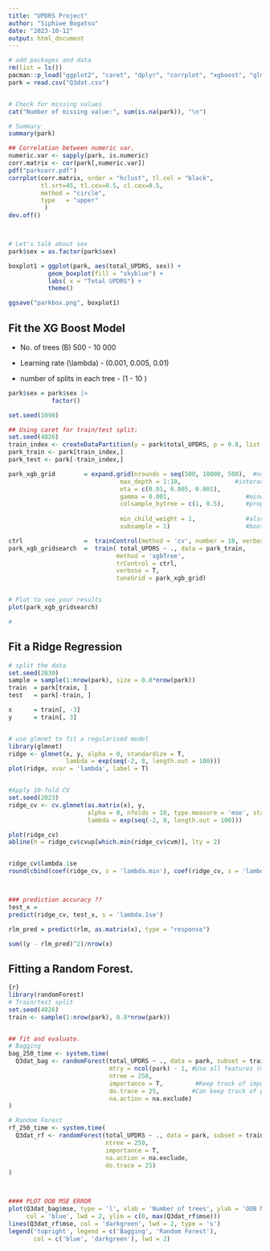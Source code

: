 ---
title: "UPDRS Project"
author: "Siphiwe Bogatsu"
date: "2023-10-12"
output: html_document
---

```{r}

# add packages and data
rm(list = ls())
pacman::p_load("ggplot2", "caret", "dplyr", "corrplot", "xgboost", "glmnet", "Matrix", "tree")
park = read.csv("Q3dat.csv")


# Check for missing values 
cat("Number of missing value:", sum(is.na(park)), "\n")

# Summary 
summary(park)

## Correlation between numeric var. 
numeric.var <- sapply(park, is.numeric)
corr.matrix <- cor(park[,numeric.var])
pdf("parkcorr.pdf")
corrplot(corr.matrix, order = "hclust", tl.col = "black",
         tl.srt=45, tl.cex=0.5, cl.cex=0.5,
         method = "circle", 
         type   = "upper"
          )
dev.off()



# Let's talk about sex 
park$sex = as.factor(park$sex)

boxplot1 = ggplot(park, aes(total_UPDRS, sex)) + 
           geom_boxplot(fill = "skyblue") +
           labs( x = "Total UPDRS") + 
           theme()

ggsave("parkbox.png", boxplot1)
```

## Fit the XG Boost Model

-   No. of trees (B) 500 - 10 000

-   Learning rate (\\lambda) - (0.001, 0.005, 0.01)

-   number of splits in each tree - (1 - 10 )

```{r}
park$sex = park$sex |> 
            factor()

set.seed(1098)

## Using caret for train/test split:
set.seed(4026)
train_index <- createDataPartition(y = park$total_UPDRS, p = 0.8, list = FALSE)
park_train <- park[train_index,]
park_test <- park[-train_index,]

park_xgb_grid        = expand.grid(nrounds = seq(500, 10000, 500),  #number of trees
                               max_depth = 1:10,               #interaction depth
                               eta = c(0.01, 0.005, 0.001),              #learning rate
                               gamma = 0.001,                     #mindev
                               colsample_bytree = c(1, 0.5),      #proportion random                                                                          features per tree
                             
                               min_child_weight = 1,              #also controls tree depth
                               subsample = 1)                     #bootstrap proportion

ctrl                 =  trainControl(method = 'cv', number = 10, verboseIter = T)
park_xgb_gridsearch  =  train( total_UPDRS ~ ., data = park_train,
                              method = 'xgbTree',
                              trControl = ctrl,
                              verbose = T,
                              tuneGrid = park_xgb_grid)


# Plot to see your results 
plot(park_xgb_gridsearch)

# 
```

## Fit a Ridge Regression

```{r}
# split the data 
set.seed(2030)
sample = sample(1:nrow(park), size = 0.8*nrow(park))
train  = park[train, ]
test   = park[-train, ]

x      = train[, -3]
y      = train[, 3]


# use glmnet to fit a regularised model
library(glmnet)
ridge <- glmnet(x, y, alpha = 0, standardize = T,
                lambda = exp(seq(-2, 8, length.out = 100)))
plot(ridge, xvar = 'lambda', label = T)


#Apply 10-fold CV
set.seed(2023)
ridge_cv <- cv.glmnet(as.matrix(x), y,
                      alpha = 0, nfolds = 10, type.measure = 'mse', standardise = T,
                      lambda = exp(seq(-2, 8, length.out = 100))) 

plot(ridge_cv)
abline(h = ridge_cv$cvup[which.min(ridge_cv$cvm)], lty = 2)


ridge_cv$lambda.1se
round(cbind(coef(ridge_cv, s = 'lambda.min'), coef(ridge_cv, s = 'lambda.1se')), 3)



### prediction accuracy ??
test_x = 
predict(ridge_cv, test_x, s = 'lambda.1se') 

rlm_pred = predict(rlm, as.matrix(x), type = "response")

sum((y - rlm_pred)^2)/nrow(x)
```

## Fitting a Random Forest.

```{r}
{r}
library(randomForest)
# Train/test split
set.seed(4026)
train <- sample(1:nrow(park), 0.8*nrow(park))


## fit and evaluate. 
# Bagging
bag_250_time <- system.time(
  Q3dat_bag <- randomForest(total_UPDRS ~ ., data = park, subset = train,
                            mtry = ncol(park) - 1, #Use all features (minus response)
                            ntree = 250,
                            importance = T,         #Keep track of importance (faster without)
                            do.trace = 25,         #Can keep track of progress if we want
                            na.action = na.exclude)
)

# Random Forest
rf_250_time <- system.time(
  Q3dat_rf <- randomForest(total_UPDRS ~ ., data = park, subset = train,
                           ntree = 250,
                           importance = T,
                           na.action = na.exclude,
                           do.trace = 25)
)



#### PLOT OOB MSE ERROR
plot(Q3dat_bag$mse, type = 'l', xlab = 'Number of trees', ylab = 'OOB MSE',
     col = 'blue', lwd = 2, ylim = c(0, max(Q3dat_rf$mse)))
lines(Q3dat_rf$mse, col = 'darkgreen', lwd = 2, type = 's')
legend('topright', legend = c('Bagging', 'Random Forest'),
       col = c('blue', 'darkgreen'), lwd = 2)


```

## 
